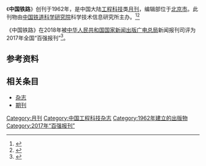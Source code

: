 {{Infobox magazine
| title = 中国铁路 
| image_file = 
| image_size = 
| image_caption =
| editor = 
| editor_title =  
| staff_writer =  
| founder =  
| frequency = 月刊
| circulation = 
| category = 工程科技
| company = [[中国国家铁路集团有限公司|中国国家铁路集团有限公司]]（主管单位）
| 出版者= [[中国铁道科学研究院|中国铁道科学研究院]]科学技术信息研究所（主办单位）
| firstdate = [[1962年|1962年]]
| 创刊地区= [[中国大陆|中国大陆]]
| 总部所在地   =[[北京市|北京市]]
| language = [[中文|中文]]
| website = 
| issn = 1001-683X
| CN   = 11-2702/U
}}
《'''中国铁路'''》创刊于1962年，是中国大陆[[工程科技|工程科技]]类[[杂志#出版|月刊]]，编辑部位于[[北京市|北京市]]。此刊物由[[中国铁道科学研究院|中国铁道科学研究院]]科学技术信息研究所主办。<ref name="知网1">{{Cite web|title=中国铁路|url=https://navi.cnki.net/knavi/JournalDetail?pcode=CJFD&pykm=TLZG|accessdate=2021-02-02|work=navi.cnki.net|publisher=[[中国知网|中国知网]]}}</ref><ref name="维普1">{{Cite web|title=中国铁路 - 维普中文期刊|url=http://www.cqvip.com/qikan/Detail.aspx?gch=91624A|accessdate=2021-02-02|author=|date=|format=|publisher=[[维普|维普]]|language=}}</ref>

《中国铁路》在2018年被[[中华人民共和国国家新闻出版广电总局|中华人民共和国国家新闻出版广电总局]]新闻报刊司评为2017年全国“百强报刊”<ref>{{Cite web|title=2017年全国“百强报刊”推荐名单开始公示|url=http://www.ce.cn/culture/gd/201801/16/t20180116_27756145.shtml|accessdate=2021-02-10|author=赵新乐（中国新闻出版广电报）|date=2018-01-16|format=|work=www.ce.cn|publisher=[[中国经济网|中国经济网]]|language=|archive-date=2020-11-05|archive-url=https://web.archive.org/web/20201105014543/http://www.ce.cn/culture/gd/201801/16/t20180116_27756145.shtml|dead-url=no}}</ref>。
== 参考资料 ==
{{reflist|2}}

== 相关条目 ==

* [[杂志|杂志]]
* [[期刊|期刊]]

{{pub-stub}}
{{全国百强报刊|2017}}

[[Category:月刊|Category:月刊]]
[[Category:中国工程科技杂志|Category:中国工程科技杂志]]
[[Category:1962年建立的出版物|Category:1962年建立的出版物]]
[[Category:2017年“百强报刊”|Category:2017年“百强报刊”]]